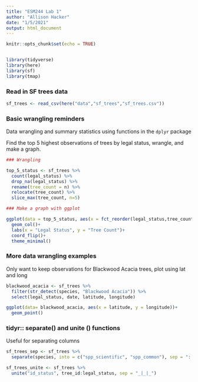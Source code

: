 ```yaml
---
title: "ESM244 Lab 1"
author: "Allison Hacker"
date: "1/5/2021"
output: html_document
---
```


```r
knitr::opts_chunk$set(echo = TRUE)


library(tidyverse)
library(here)
library(sf)
library(tmap)
```

### Read in SF trees data

```r

sf_trees <- read_csv(here("data","sf_trees","sf_trees.csv"))

```

### Basic wrangling reminders

Data wrangling and summary statistics using functions in the `dplyr` package

Find the top 5 highest observations of trees by legal status, wrangle, and make a graph.
```r

### Wrangling

top_5_status <- sf_trees %>%
  count(legal_status) %>% 
  drop_na(legal_status) %>% 
  rename(tree_count = n) %>% 
  relocate(tree_count) %>%
  slice_max(tree_count, n=5)

### Make a graph with ggplot

ggplot(data = top_5_status, aes(x = fct_reorder(legal_status,tree_count), y = tree_count))+
  geom_col()+
  labs(x = "Legal Status", y = "Tree Count")+
  coord_flip()+
  theme_minimal()
```

### More data wrangling examples

Only want to keep observations for Blackwood Acacia trees, plot using lat and long

```r

blackwood_acacia <- sf_trees %>%
  filter(str_detect(species, "Blackwood Acacia")) %>% 
  select(legal_status, date, latitude, longitude)

ggplot(data= blackwood_acacia, aes(x = latitude, y = longitude))+
  geom_point()
```

### tidyr:: separate() and unite () functions

Useful for separating columns
```r
sf_trees_sep <- sf_trees %>% 
  separate(species, into = c("spp_scientific", "spp_common"), sep = "::")

sf_trees_unite <- sf_trees %>% 
  unite("id_status", tree_id:legal_status, sep = "_|_|_")
```


